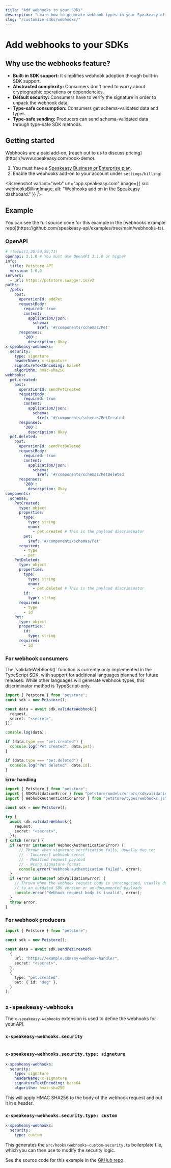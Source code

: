 ```yaml
---
title: "Add webhooks to your SDKs"
description: "Learn how to generate webhook types in your Speakeasy client SDKs and define incoming webhook requests and responses for consistent API interactions."
slug: "/customize-sdks/webhooks/"
---
```



# Add webhooks to your SDKs

## Why use the webhooks feature?

* **Built-in SDK support:** It simplifies webhook adoption through built-in SDK support.
* **Abstracted complexity:** Consumers don't need to worry about cryptographic operations or dependencies.
* **Default security:** Consumers have to verify the signature in order to unpack the webhook data.
* **Type-safe consumption:** Consumers get schema-validated data and types.
* **Type-safe sending:** Producers can send schema-validated data through type-safe SDK methods.

## Getting started

<Callout title="Info" type="info">
  Webhooks are a paid add-on, [reach out to us to discuss pricing](https://www.speakeasy.com/book-demo).
</Callout>

1. You must have a [Speakeasy Business or Enterprise plan](/pricing).
2. Enable the webhooks add-on to your account under `settings/billing`:

<Screenshot
  variant="web"
  url="app.speakeasy.com"
  image={{
    src: webhooksBillingImage,
    alt: "Webhooks add on in the Speakeasy dashboard."
  }}
/>

## Example

<Callout title="GitHub example source code" type="info">
  You can see the full source code for this example in the [webhooks example repo](https://github.com/speakeasy-api/examples/tree/main/webhooks-ts).
</Callout>

### OpenAPI

```yaml
# !focus(1,20:50,59,71)
openapi: 3.1.0 # You must use OpenAPI 3.1.0 or higher
info:
  title: Petstore API
  version: 1.0.0
servers:
  - url: https://petstore.swagger.io/v2
paths:
  /pets:
    post:
      operationId: addPet
      requestBody:
        required: true
        content:
          application/json: 
            schema:
              $ref: '#/components/schemas/Pet'
      responses:
        '200':
          description: Okay
x-speakeasy-webhooks:
  security:
    type: signature
    headerName: x-signature
    signatureTextEncoding: base64
    algorithm: hmac-sha256
webhooks:
  pet.created:
    post:
      operationId: sendPetCreated
      requestBody:
        required: true
        content:
          application/json: 
            schema:
              $ref: '#/components/schemas/PetCreated'
      responses:
        '200':
          description: Okay
  pet.deleted:
    post:
      operationId: sendPetDeleted
      requestBody:
        required: true
        content:
          application/json: 
            schema:
              $ref: '#/components/schemas/PetDeleted'
      responses:
        '200':
          description: Okay
components:
  schemas:
    PetCreated:
      type: object
      properties:
        type:
          type: string
          enum:
            - pet.created # This is the payload discriminator
        pet:
          $ref: '#/components/schemas/Pet'
      required:
        - type
        - pet
    PetDeleted:
      type: object
      properties:
        type:
          type: string
          enum:
            - pet.deleted # This is the payload discriminator
        id:
          type: string
      required:
        - type
        - id
    Pet:
      type: object
      properties:
        id:
          type: string
      required:
        - id
```

### For webhook consumers

<Callout title="">
The `validateWebhook()` function is currently only implemented in the TypeScript SDK, with support for additional languages planned for future releases. While other languages will generate webhook types, this discriminator method is TypeScript-only.
</Callout>

```typescript
import { Petstore } from "petstore";
const sdk = new Petstore();

const data = await sdk.validateWebhook({
  request,
  secret: "<secret>",
});

console.log(data);

if (data.type === "pet.created") {
  console.log("Pet created", data.pet);
}

if (data.type === "pet.deleted") {
  console.log("Pet deleted", data.id);
}
```

**Error handling**

```typescript
import { Petstore } from "petstore";
import { SDKValidationError } from "petstore/models/errors/sdkvalidationerror.js";
import { WebhookAuthenticationError } from "petstore/types/webhooks.js";

const sdk = new Petstore();

try {
  await sdk.validateWebhook({
    request,
    secret: "<secret>",
  });
} catch (error) {
  if (error instanceof WebhookAuthenticationError) {
      // Thrown when signature verification fails, usually due to:
      // - Incorrect webhook secret
      // - Modified request payload
      // - Wrong signature format
      console.error("Webhook authentication failed", error);
  }
  if (error instanceof SDKValidationError) {
    // Thrown when the webhook request body is unrecognised, usually due 
    // to an outdated SDK version or un-docummented payloads
    console.error("Webhook request body is invalid", error);
  }
  throw error;
}

```

### For webhook producers

```typescript
import { Petstore } from "petstore";

const sdk = new Petstore();

const data = await sdk.sendPetCreated(
  {
    url: "https://example.com/my-webhook-handler",
    secret: "<secret>",
  },
  {
    type: "pet.created",
    pet: { id: "dog" },
  }
);
```

## `x-speakeasy-webhooks`

The `x-speakeasy-webhooks` extension is used to define the webhooks for your API.

<Table
  data={[
    { property: "`security`", type: "`WebhookSecurity`", description: "The security configuration for the webhooks." }
  ]}
  columns={[
    { key: "property", header: "Property" },
    { key: "type", header: "Type" },
    { key: "description", header: "Description" }
  ]}
/>

### `x-speakeasy-webhooks.security`

<Table
  data={[
    { property: "`type`", type: "`string`", description: "The type of security to use for the webhooks. Valid values are `signature` and `custom`." },
    { property: "`headerName`", type: "`string`", description: "The name of the header to use for the security token / signature." },
    { property: "`signatureTextEncoding`", type: "`string`", description: "The text encoding of the signature. Applicable to `type: signature`." },
    { property: "`algorithm`", type: "`string`", description: "The algorithm to use for the signature. Valid values are: `hmac-sha256`." }
  ]}
  columns={[
    { key: "property", header: "Property" },
    { key: "type", header: "Type" },
    { key: "description", header: "Description" }
  ]}
/>

### `x-speakeasy-webhooks.security.type: signature`

```yaml
x-speakeasy-webhooks:
  security:
    type: signature
    headerName: x-signature
    signatureTextEncoding: base64
    algorithm: hmac-sha256
```

This will apply HMAC SHA256 to the body of the webhook request and put it in a header.

### `x-speakeasy-webhooks.security.type: custom`

```yaml
x-speakeasy-webhooks:
  security:
    type: custom
```

This generates the `src/hooks/webhooks-custom-security.ts` boilerplate file, which you can then use to modify the security logic.

See the source code for this example in the [GitHub repo](https://github.com/speakeasy-api/examples/tree/main/webhooks-custom-security-ts).
